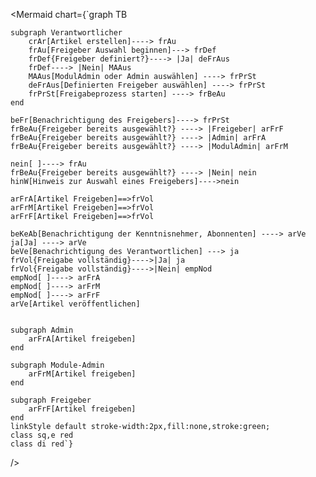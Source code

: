 
<Mermaid
  chart={`graph TB
  
    subgraph Verantwortlicher
        crAr[Artikel erstellen]----> frAu
        frAu[Freigeber Auswahl beginnen]---> frDef
        frDef{Freigeber definiert?}----> |Ja| deFrAus
        frDef----> |Nein| MAAus
        MAAus[ModulAdmin oder Admin auswählen] ----> frPrSt
        deFrAus[Definierten Freigeber auswählen] ----> frPrSt
        frPrSt[Freigabeprozess starten] ----> frBeAu
    end

    beFr[Benachrichtigung des Freigebers]----> frPrSt
    frBeAu{Freigeber bereits ausgewählt?} ----> |Freigeber| arFrF
    frBeAu{Freigeber bereits ausgewählt?} ----> |Admin| arFrA
    frBeAu{Freigeber bereits ausgewählt?} ----> |ModulAdmin| arFrM

    nein[ ]----> frAu
    frBeAu{Freigeber bereits ausgewählt?} ----> |Nein| nein
    hinW[Hinweis zur Auswahl eines Freigebers]---->nein

    arFrA[Artikel Freigeben]==>frVol
    arFrM[Artikel Freigeben]==>frVol
    arFrF[Artikel Freigeben]==>frVol

    beKeAb[Benachrichtigung der Kenntnisnehmer, Abonnenten] ----> arVe
    ja[Ja] ----> arVe
    beVe[Benachrichtigung des Verantwortlichen] ---> ja
    frVol{Freigabe vollständig}---->|Ja| ja
    frVol{Freigabe vollständig}---->|Nein| empNod
    empNod[ ]----> arFrA
    empNod[ ]----> arFrM
    empNod[ ]----> arFrF
    arVe[Artikel veröffentlichen]


    subgraph Admin
        arFrA[Artikel freigeben]
    end

    subgraph Module-Admin
        arFrM[Artikel freigeben]
    end

    subgraph Freigeber
        arFrF[Artikel freigeben]
    end
    linkStyle default stroke-width:2px,fill:none,stroke:green;
    class sq,e red
    class di red`}

/>
